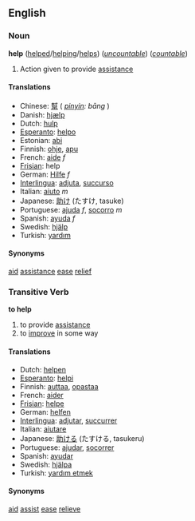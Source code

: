 ==English==
===Noun===
'''help''' ([[helped]]/[[helping]]/[[helps]]) (''[[uncountable]]'') (''[[countable]]'')

# Action given to provide [[assistance]]

====Translations====
*Chinese: [[幫]] ( ''[[pinyin]]: bāng'' )
*Danish: [[hjælp]]
*Dutch: [[hulp]]
*[[Esperanto]]: [[helpo]]
*Estonian: [[abi]]
*Finnish: [[ohje]], [[apu]]
*French: [[aide]] ''f''
*[[Frisian]]: help
*German: [[Hilfe]] ''f''
*[[Interlingua]]: [[adjuta]], [[succurso]]
*Italian: [[aiuto]] ''m''
*Japanese: [[助け]] (たすけ, tasuke)
*Portuguese: [[ajuda]] ''f'', [[socorro]] ''m''
*Spanish: [[ayuda]] ''f''
*Swedish: [[hjälp]]
*Turkish: [[yardım]]

====Synonyms====
[[aid]]
[[assistance]]
[[ease]]
[[relief]]

===Transitive Verb===
'''to help'''

# to provide [[assistance]]
# to [[improve]] in some way

====Translations====
*Dutch: [[helpen]]
*[[Esperanto]]: [[helpi]]
*Finnish: [[auttaa]], [[opastaa]]
*French: [[aider]]
*[[Frisian]]: [[helpe]]
*German: [[helfen]]
*[[Interlingua]]: [[adjutar]], [[succurrer]]
*Italian: [[aiutare]]
*Japanese: [[助ける]] (たすける, tasukeru)
*Portuguese: [[ajudar]], [[socorrer]]
*Spanish: [[ayudar]]
*Swedish: [[hjälpa]]
*Turkish: [[yardım etmek]]

====Synonyms====
[[aid]]
[[assist]]
[[ease]]
[[relieve]]
